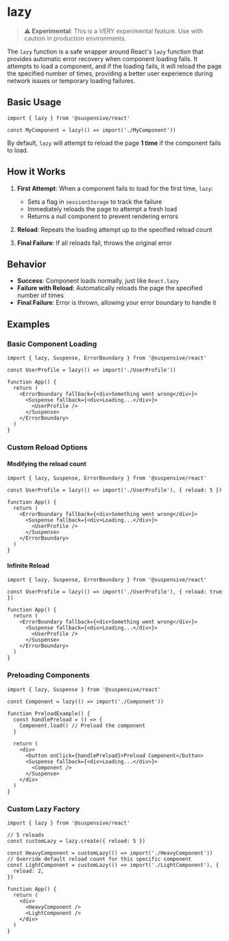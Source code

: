 # lazy

> **⚠️ Experimental**: This is a VERY experimental feature. Use with caution in production environments.

The `lazy` function is a safe wrapper around React's `lazy` function that provides automatic error recovery when component loading fails. It attempts to load a component, and if the loading fails, it will reload the page the specified number of times, providing a better user experience during network issues or temporary loading failures.

## Basic Usage

```tsx
import { lazy } from '@suspensive/react'

const MyComponent = lazy(() => import('./MyComponent'))
```

By default, `lazy` will attempt to reload the page **1 time** if the component fails to load.

## How it Works

1. **First Attempt**: When a component fails to load for the first time, `lazy`:

   - Sets a flag in `sessionStorage` to track the failure
   - Immediately reloads the page to attempt a fresh load
   - Returns a null component to prevent rendering errors

2. **Reload**: Repeats the loading attempt up to the specified reload count
3. **Final Failure**: If all reloads fail, throws the original error

## Behavior

- **Success**: Component loads normally, just like `React.lazy`
- **Failure with Reload**: Automatically reloads the page the specified number of times
- **Final Failure**: Error is thrown, allowing your error boundary to handle it

## Examples

### Basic Component Loading

```tsx
import { lazy, Suspense, ErrorBoundary } from '@suspensive/react'

const UserProfile = lazy(() => import('./UserProfile'))

function App() {
  return (
    <ErrorBoundary fallback={<div>Something went wrong</div>}>
      <Suspense fallback={<div>Loading...</div>}>
        <UserProfile />
      </Suspense>
    </ErrorBoundary>
  )
}
```

### Custom Reload Options

#### Modifying the reload count

```tsx
import { lazy, Suspense, ErrorBoundary } from '@suspensive/react'

const UserProfile = lazy(() => import('./UserProfile'), { reload: 5 })

function App() {
  return (
    <ErrorBoundary fallback={<div>Something went wrong</div>}>
      <Suspense fallback={<div>Loading...</div>}>
        <UserProfile />
      </Suspense>
    </ErrorBoundary>
  )
}
```

#### Infinite Reload

```tsx
import { lazy, Suspense, ErrorBoundary } from '@suspensive/react'

const UserProfile = lazy(() => import('./UserProfile'), { reload: true })

function App() {
  return (
    <ErrorBoundary fallback={<div>Something went wrong</div>}>
      <Suspense fallback={<div>Loading...</div>}>
        <UserProfile />
      </Suspense>
    </ErrorBoundary>
  )
}
```

### Preloading Components

```tsx
import { lazy, Suspense } from '@suspensive/react'

const Component = lazy(() => import('./Component'))

function PreloadExample() {
  const handlePreload = () => {
    Component.load() // Preload the component
  }

  return (
    <div>
      <button onClick={handlePreload}>Preload Component</button>
      <Suspense fallback={<div>Loading...</div>}>
        <Component />
      </Suspense>
    </div>
  )
}
```

### Custom Lazy Factory

```tsx
import { lazy } from '@suspensive/react'

// 5 reloads
const customLazy = lazy.create({ reload: 5 })

const HeavyComponent = customLazy(() => import('./HeavyComponent'))
// Override default reload count for this specific component
const LightComponent = customLazy(() => import('./LightComponent'), {
  reload: 2,
})

function App() {
  return (
    <div>
      <HeavyComponent />
      <LightComponent />
    </div>
  )
}
```

